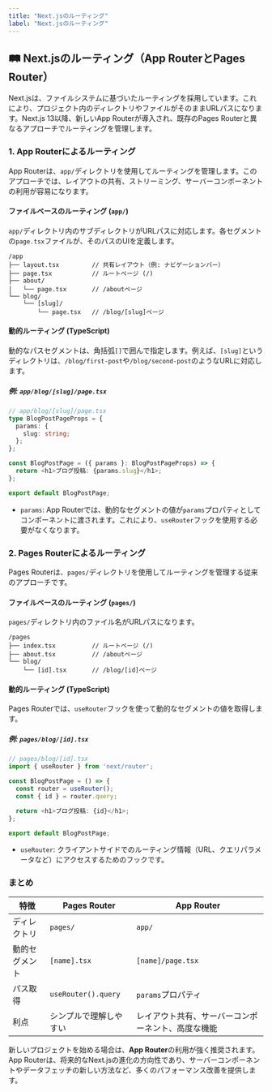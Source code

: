 ```yaml
---
title: "Next.jsのルーティング"
label: "Next.jsのルーティング"
---
```


## 🛤️ Next.jsのルーティング（App RouterとPages Router）

Next.jsは、ファイルシステムに基づいたルーティングを採用しています。これにより、プロジェクト内のディレクトリやファイルがそのままURLパスになります。Next.js 13以降、新しいApp Routerが導入され、既存のPages Routerと異なるアプローチでルーティングを管理します。

### 1. App Routerによるルーティング

App Routerは、`app/`ディレクトリを使用してルーティングを管理します。このアプローチでは、レイアウトの共有、ストリーミング、サーバーコンポーネントの利用が容易になります。

#### ファイルベースのルーティング (`app/`)

`app/`ディレクトリ内のサブディレクトリがURLパスに対応します。各セグメントの`page.tsx`ファイルが、そのパスのUIを定義します。

```
/app
├── layout.tsx         // 共有レイアウト（例: ナビゲーションバー）
├── page.tsx           // ルートページ (/)
├── about/
│   └── page.tsx       // /aboutページ
└── blog/
    └── [slug]/
        └── page.tsx   // /blog/[slug]ページ
```

#### 動的ルーティング (TypeScript)

動的なパスセグメントは、角括弧`[]`で囲んで指定します。例えば、`[slug]`というディレクトリは、`/blog/first-post`や`/blog/second-post`のようなURLに対応します。

##### 例: `app/blog/[slug]/page.tsx`

```typescript
// app/blog/[slug]/page.tsx
type BlogPostPageProps = {
  params: {
    slug: string;
  };
};

const BlogPostPage = ({ params }: BlogPostPageProps) => {
  return <h1>ブログ投稿: {params.slug}</h1>;
};

export default BlogPostPage;
```

- `params`: App Routerでは、動的なセグメントの値が`params`プロパティとしてコンポーネントに渡されます。これにより、`useRouter`フックを使用する必要がなくなります。

### 2. Pages Routerによるルーティング

Pages Routerは、`pages/`ディレクトリを使用してルーティングを管理する従来のアプローチです。

#### ファイルベースのルーティング (`pages/`)

`pages/`ディレクトリ内のファイル名がURLパスになります。

```
/pages
├── index.tsx          // ルートページ (/)
├── about.tsx          // /aboutページ
└── blog/
    └── [id].tsx       // /blog/[id]ページ
```

#### 動的ルーティング (TypeScript)

Pages Routerでは、`useRouter`フックを使って動的なセグメントの値を取得します。

##### 例: `pages/blog/[id].tsx`

```typescript
// pages/blog/[id].tsx
import { useRouter } from 'next/router';

const BlogPostPage = () => {
  const router = useRouter();
  const { id } = router.query;

  return <h1>ブログ投稿: {id}</h1>;
};

export default BlogPostPage;
```

- `useRouter`: クライアントサイドでのルーティング情報（URL、クエリパラメータなど）にアクセスするためのフックです。

### まとめ

| 特徴             | Pages Router | App Router |
|------------------|--------------|------------|
| ディレクトリ     | `pages/`     | `app/`     |
| 動的セグメント   | `[name].tsx` | `[name]/page.tsx` |
| パス取得         | `useRouter().query` | `params`プロパティ |
| 利点             | シンプルで理解しやすい | レイアウト共有、サーバーコンポーネント、高度な機能 |

新しいプロジェクトを始める場合は、**App Router**の利用が強く推奨されます。App Routerは、将来的なNext.jsの進化の方向性であり、サーバーコンポーネントやデータフェッチの新しい方法など、多くのパフォーマンス改善を提供します。
